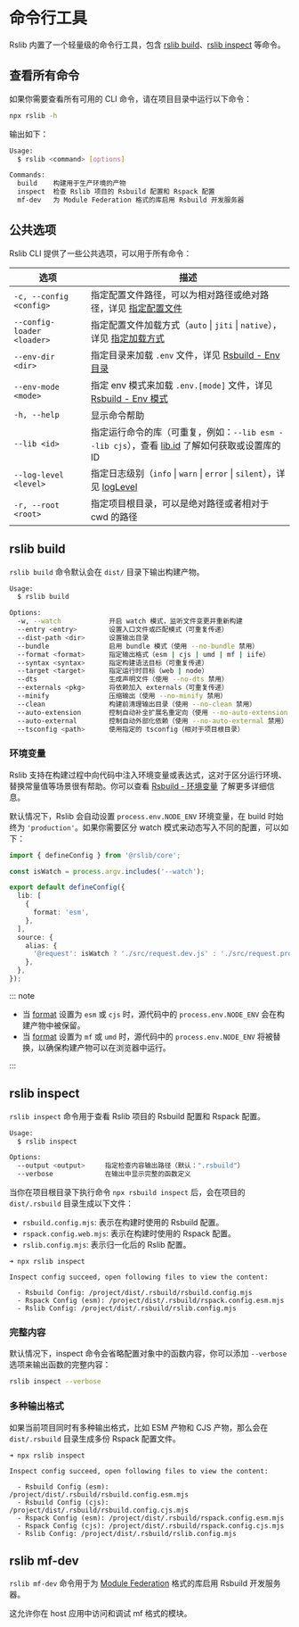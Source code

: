 # 命令行工具

Rslib 内置了一个轻量级的命令行工具，包含 [rslib build](#rslib-build)、[rslib inspect](#rslib-inspect) 等命令。

## 查看所有命令

如果你需要查看所有可用的 CLI 命令，请在项目目录中运行以下命令：

```bash
npx rslib -h
```

输出如下：

```bash
Usage:
  $ rslib <command> [options]

Commands:
  build    构建用于生产环境的产物
  inspect  检查 Rslib 项目的 Rsbuild 配置和 Rspack 配置
  mf-dev   为 Module Federation 格式的库启用 Rsbuild 开发服务器
```

## 公共选项

Rslib CLI 提供了一些公共选项，可以用于所有命令：

| 选项                       | 描述                                                                                                                      |
| -------------------------- | ------------------------------------------------------------------------------------------------------------------------- |
| `-c, --config <config>`    | 指定配置文件路径，可以为相对路径或绝对路径，详见 [指定配置文件](/guide/basic/configure-rslib#指定配置文件)                |
| `--config-loader <loader>` | 指定配置文件加载方式（`auto` \| `jiti` \| `native`），详见 [指定加载方式](/guide/basic/configure-rslib#指定加载方式)      |
| `--env-dir <dir>`          | 指定目录来加载 `.env` 文件，详见 [Rsbuild - Env 目录](https://rsbuild.rs/zh/guide/advanced/env-vars#env-目录)             |
| `--env-mode <mode>`        | 指定 env 模式来加载 `.env.[mode]` 文件，详见 [Rsbuild - Env 模式](https://rsbuild.rs/zh/guide/advanced/env-vars#env-模式) |
| `-h, --help`               | 显示命令帮助                                                                                                              |
| `--lib <id>`               | 指定运行命令的库（可重复，例如：`--lib esm --lib cjs`），查看 [lib.id](/config/lib/id) 了解如何获取或设置库的 ID          |
| `--log-level <level>`      | 指定日志级别（`info` \| `warn` \| `error` \| `silent`），详见 [logLevel](/config/rsbuild/log-level)                       |
| `-r, --root <root>`        | 指定项目根目录，可以是绝对路径或者相对于 cwd 的路径                                                                       |

## rslib build

`rslib build` 命令默认会在 `dist/` 目录下输出构建产物。

```bash
Usage:
  $ rslib build

Options:
  -w, --watch            开启 watch 模式，监听文件变更并重新构建
  --entry <entry>        设置入口文件或匹配模式（可重复传递）
  --dist-path <dir>      设置输出目录
  --bundle               启用 bundle 模式（使用 --no-bundle 禁用）
  --format <format>      指定输出格式（esm | cjs | umd | mf | iife）
  --syntax <syntax>      指定构建语法目标（可重复传递）
  --target <target>      指定运行时目标（web | node）
  --dts                  生成声明文件（使用 --no-dts 禁用）
  --externals <pkg>      将依赖加入 externals（可重复传递）
  --minify               压缩输出（使用 --no-minify 禁用）
  --clean                构建前清理输出目录（使用 --no-clean 禁用）
  --auto-extension       控制自动补全扩展名重定向（使用 --no-auto-extension 禁用）
  --auto-external        控制自动外部化依赖（使用 --no-auto-external 禁用）
  --tsconfig <path>      使用指定的 tsconfig（相对于项目根目录）
```

### 环境变量

Rslib 支持在构建过程中向代码中注入环境变量或表达式，这对于区分运行环境、替换常量值等场景很有帮助。你可以查看 [Rsbuild - 环境变量](https://rsbuild.rs/zh/guide/advanced/env-vars) 了解更多详细信息。

默认情况下，Rslib 会自动设置 `process.env.NODE_ENV` 环境变量，在 build 时始终为 `'production'`。如果你需要区分 watch 模式来动态写入不同的配置，可以如下：

```ts title="rslib.config.ts"
import { defineConfig } from '@rslib/core';

const isWatch = process.argv.includes('--watch');

export default defineConfig({
  lib: [
    {
      format: 'esm',
    },
  ],
  source: {
    alias: {
      '@request': isWatch ? './src/request.dev.js' : './src/request.prod.js',
    },
  },
});
```

::: note

- 当 [format](/config/lib/format) 设置为 `esm` 或 `cjs` 时，源代码中的 `process.env.NODE_ENV` 会在构建产物中被保留。
- 当 [format](/config/lib/format) 设置为 `mf` 或 `umd` 时，源代码中的 `process.env.NODE_ENV` 将被替换，以确保构建产物可以在浏览器中运行。

:::

## rslib inspect

`rslib inspect` 命令用于查看 Rslib 项目的 Rsbuild 配置和 Rspack 配置。

```bash
Usage:
  $ rslib inspect

Options:
  --output <output>     指定检查内容输出路径（默认：".rsbuild"）
  --verbose             在输出中显示完整的函数定义
```

当你在项目根目录下执行命令 `npx rsbuild inspect` 后，会在项目的 `dist/.rsbuild` 目录生成以下文件：

- `rsbuild.config.mjs`: 表示在构建时使用的 Rsbuild 配置。
- `rspack.config.web.mjs`: 表示在构建时使用的 Rspack 配置。
- `rslib.config.mjs`: 表示归一化后的 Rslib 配置。

```text
➜ npx rslib inspect

Inspect config succeed, open following files to view the content:

  - Rsbuild Config: /project/dist/.rsbuild/rsbuild.config.mjs
  - Rspack Config (esm): /project/dist/.rsbuild/rspack.config.esm.mjs
  - Rslib Config: /project/dist/.rsbuild/rslib.config.mjs
```

### 完整内容

默认情况下，inspect 命令会省略配置对象中的函数内容，你可以添加 `--verbose` 选项来输出函数的完整内容：

```bash
rslib inspect --verbose
```

### 多种输出格式

如果当前项目同时有多种输出格式，比如 ESM 产物和 CJS 产物，那么会在 `dist/.rsbuild` 目录生成多份 Rspack 配置文件。

```text
➜ npx rslib inspect

Inspect config succeed, open following files to view the content:

  - Rsbuild Config (esm): /project/dist/.rsbuild/rsbuild.config.esm.mjs
  - Rsbuild Config (cjs): /project/dist/.rsbuild/rsbuild.config.cjs.mjs
  - Rspack Config (esm): /project/dist/.rsbuild/rspack.config.esm.mjs
  - Rspack Config (cjs): /project/dist/.rsbuild/rspack.config.cjs.mjs
  - Rslib Config: /project/dist/.rsbuild/rslib.config.mjs
```

## rslib mf-dev

`rslib mf-dev` 命令用于为 [Module Federation](/guide/advanced/module-federation) 格式的库启用 Rsbuild 开发服务器。

这允许你在 host 应用中访问和调试 mf 格式的模块。
